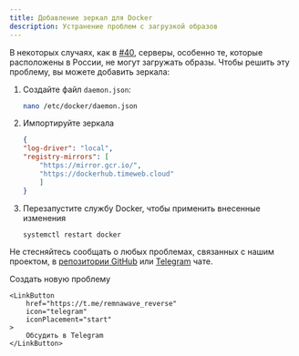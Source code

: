 ```yaml
---
title: Добавление зеркал для Docker
description: Устранение проблем с загрузкой образов
---
```



В некоторых случаях, как в [#40](https://github.com/eGamesAPI/remnawave-reverse-proxy/issues/40), серверы, особенно те, которые расположены в России, не могут загружать образы.
Чтобы решить эту проблему, вы можете добавить зеркала:

<Steps>

1. Создайте файл `daemon.json`:

    ```bash
    nano /etc/docker/daemon.json
    ```

2. Импортируйте зеркала

    ```json
    {
    "log-driver": "local",
    "registry-mirrors": [
        "https://mirror.gcr.io/",
        "https://dockerhub.timeweb.cloud"
        ]
    }
    ```

3. Перезапустите службу Docker, чтобы применить внесенные изменения

    ```bash
    systemctl restart docker
    ```

</Steps>

Не стесняйтесь сообщать о любых проблемах, связанных с нашим проектом, в [репозитории GitHub](https://github.com/eGamesAPI/remnawave-reverse-proxy/issues) или [Telegram](https://t.me/remnawave_reverse) чате.

<div style={{ display: 'flex', flexDirection: 'row', justifyContent: 'center', gap: '1rem' }}>
    <LinkButton
        href="https://github.com/eGamesAPI/remnawave-reverse-proxy/issues/new/choose"
        icon="add-document"
        iconPlacement="start"
    >
        Создать новую проблему
    </LinkButton>

    <LinkButton
        href="https://t.me/remnawave_reverse"
        icon="telegram"
        iconPlacement="start"
    >
        Обсудить в Telegram
    </LinkButton>
</div>